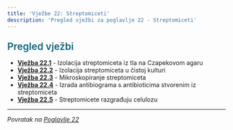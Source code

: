 ```yaml
---
title: 'Vježbe 22: Streptomiceti'
description: 'Pregled vježbi za poglavlje 22 - Streptomiceti'
---
```


<h3 style="color: #096279; font-size: 1.4rem; font-weight: 600; margin: 1.5rem 0 1rem 0;">Pregled vježbi</h3>

- **[Vježba 22.1](/poglavlje-22/vjezbe/vjezba-22-1)** - Izolacija streptomiceta iz tla na Czapekovom agaru
- **[Vježba 22.2](/poglavlje-22/vjezbe/vjezba-22-2)** - Izolacija streptomiceta u čistoj kulturi
- **[Vježba 22.3](/poglavlje-22/vjezbe/vjezba-22-3)** - Mikroskopiranje streptomiceta
- **[Vježba 22.4](/poglavlje-22/vjezbe/vjezba-22-4)** - Izrada antibiograma s antibioticima stvorenim iz streptomiceta
- **[Vježba 22.5](/poglavlje-22/vjezbe/vjezba-22-5)** - Streptomicete razgrađuju celulozu

---

*Povratak na [Poglavlje 22](/poglavlje-22)*


